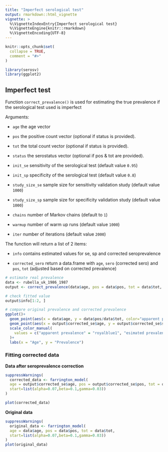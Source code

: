 ```yaml
---
title: "Imperfect serological test"
output: rmarkdown::html_vignette
vignette: >
  %\VignetteIndexEntry{Imperfect serological test}
  %\VignetteEngine{knitr::rmarkdown}
  %\VignetteEncoding{UTF-8}
---
```


```r
knitr::opts_chunk$set(
  collapse = TRUE,
  comment = "#>"
)
```

```r
library(serosv)
library(ggplot2)
```

## Imperfect test

Function `correct_prevalence()` is used for estimating the true prevalence if the serological test used is imperfect

Arguments:

-   `age` the age vector

-   `pos` the positive count vector (optional if status is provided).

-   `tot` the total count vector (optional if status is provided).

-   `status` the serostatus vector (optional if pos & tot are provided).

-   `init_se` sensitivity of the serological test (default value `0.95`)

-   `init_sp` specificity of the serological test (default value `0.8`)

-   `study_size_se` sample size for sensitivity validation study (default value `1000`)

-   `study_size_sp` sample size for specificity validation study (default value `1000`)

-   `chains` number of Markov chains (default to `1`)

-   `warmup` number of warm up runs (default value `1000`)

-   `iter` number of iterations (default value `2000`)

The function will return a list of 2 items:

-   `info` contains estimated values for se, sp and corrected seroprevalence

-   `corrected_sero` return a data.frame with `age`, `sero` (corrected sero) and `pos`, `tot` (adjusted based on corrected prevalence)

```r
# estimate real prevalence
data <- rubella_uk_1986_1987
output <- correct_prevalence(data$age, pos = data$pos, tot = data$tot, warmup = 1000, iter = 4000, init_se=0.85, init_sp = 0.8, study_size_se=1000, study_size_sp=3000)

# check fitted value 
output$info[1:2, ]

# compare original prevalence and corrected prevalence
ggplot()+
  geom_point(aes(x = data$age, y = data$pos/data$tot, color="apparent prevalence")) + 
  geom_point(aes(x = output$corrected_se$age, y = output$corrected_se$sero, color="esimated prevalence" )) +
  scale_color_manual(
    values = c("apparent prevalence" = "royalblue1", "esimated prevalence" = "blueviolet")
  )+ 
  labs(x = "Age", y = "Prevalence")
```

### Fitting corrected data

**Data after seroprevalence correction**

```r
suppressWarnings(
  corrected_data <- farrington_model(
  age = output$corrected_se$age, pos = output$corrected_se$pos, tot = output$corrected_se$tot,
  start=list(alpha=0.07,beta=0.1,gamma=0.03))
)

plot(corrected_data)
```

**Original data**

```r
suppressWarnings(
  original_data <- farrington_model(
  age = data$age, pos = data$pos, tot = data$tot,
  start=list(alpha=0.07,beta=0.1,gamma=0.03))
)
plot(original_data)
```
